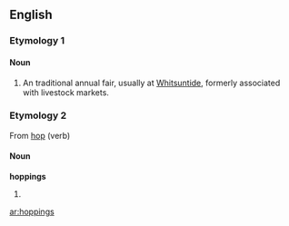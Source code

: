 ==English==

===Etymology 1===
{{etystub}}

====Noun====
{{en-noun|[[plurale tantum|plural form only]]}}
# {{British}} An traditional annual fair, usually at [[Whitsuntide]], formerly associated with livestock markets.

===Etymology 2===
From [[hop]] (verb)

====Noun====
'''hoppings'''
# {{plural of|[[hopping]]}}

[[ar:hoppings]]